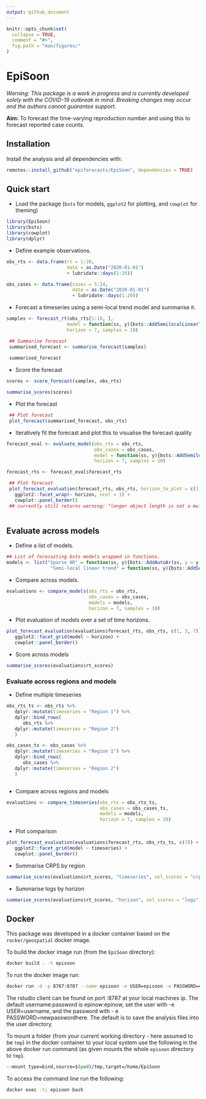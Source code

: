 ```yaml
---
output: github_document
---
```


```r
knitr::opts_chunk$set(
  collapse = TRUE,
  comment = "#>",
  fig.path = "man/figures/"
)
```

# EpiSoon

*Warning: This package is a work in progress and is currently developed solely with the COVID-19 outbreak in mind. Breaking changes may occur and the authors cannot guarantee support.*

**Aim:** To forecast the time-varying reproduction number and using this to forecast reported case counts. 

## Installation

Install the analysis and all dependencies with: 

```r
remotes::install_github("epiforecasts/EpiSoon", dependencies = TRUE)
```


## Quick start


* Load the package (`bsts` for models, `ggplot2` for plotting, and `cowplot` for theming)

```r
library(EpiSoon)
library(bsts)
library(cowplot)
library(dplyr)
```


* Define example observations.

```r
obs_rts <- data.frame(rt = 1:20,
                      date = as.Date("2020-01-01")
                      + lubridate::days(1:20))

obs_cases <- data.frame(cases = 5:24, 
                        date = as.Date("2020-01-01")
                        + lubridate::days(1:20))
```

* Forecast a timeseries using a semi-local trend model and  summarise it.

```r
samples <- forecast_rt(obs_rts[1:10, ],
                      model = function(ss, y){bsts::AddSemilocalLinearTrend(ss, y = y)},
                      horizon = 7, samples = 10)

 ## Summarise forecast
 summarised_forecast <- summarise_forecast(samples)
 
 summarised_forecast
```

* Score the forecast

```r
scores <- score_forecast(samples, obs_rts)

summarise_scores(scores)
```

* Plot the forecast

```r
 ## Plot forecast
 plot_forecast(summarised_forecast, obs_rts)
```


* Iteratively fit the forecast and plot this to visualise the forecast quality

```r
forecast_eval <- evaluate_model(obs_rts = obs_rts,
                                obs_cases = obs_cases, 
                                model = function(ss, y){bsts::AddSemilocalLinearTrend(ss, y = y)},
                                horizon = 7, samples = 10)

forecast_rts <- forecast_eval$forecast_rts

 ## Plot forecast
 plot_forecast_evaluation(forecast_rts, obs_rts, horizon_to_plot = c(1, 3, 7)) +
   ggplot2::facet_wrap(~ horizon, ncol = 1) +
   cowplot::panel_border() 
 ## currently still returns warning: "longer object length is not a multiple of shorter object length"
   
```

## Evaluate across models

* Define a list of models.

```r
## List of forecasting bsts models wrapped in functions.
models <- list("Sparse AR" = function(ss, y){bsts::AddAutoAr(ss, y = y, lags = 7)},
                "Semi-local linear trend" = function(ss, y){bsts::AddSemilocalLinearTrend(ss, y = y)})
```

* Compare across models.

```r
evaluations <- compare_models(obs_rts = obs_rts, 
                              obs_cases = obs_cases, 
                              models = models, 
                              horizon = 7, samples = 10)
```

* Plot evaluation of models over a set of time horizons.

```r
plot_forecast_evaluation(evaluations$forecast_rts, obs_rts, c(1, 3, 7)) +
   ggplot2::facet_grid(model ~ horizon) +
   cowplot::panel_border() 
```

* Score across models

```r
summarise_scores(evaluations$rt_scores)
```


### Evaluate across regions and models

* Define multiple timeseries

```r
obs_rts_ts <- obs_rts %>% 
   dplyr::mutate(timeseries = "Region 1") %>% 
   dplyr::bind_rows(
      obs_rts %>% 
   dplyr::mutate(timeseries = "Region 2")
   )

obs_cases_ts <- obs_cases %>% 
   dplyr::mutate(timeseries = "Region 1") %>% 
   dplyr::bind_rows(
      obs_cases %>% 
   dplyr::mutate(timeseries = "Region 2")
   )



```
* Compare across regions and models

```r
evaluations <- compare_timeseries(obs_rts = obs_rts_ts, 
                                  obs_cases = obs_cases_ts, 
                                  models = models,
                                  horizon = 7, samples = 10)


```


* Plot comparison

```r
plot_forecast_evaluation(evaluations$forecast_rts, obs_rts_ts, c(7)) +
   ggplot2::facet_grid(model ~ timeseries) +
   cowplot::panel_border()
```

* Summarise CRPS by region

```r
summarise_scores(evaluations$rt_scores, "timeseries", sel_scores = "crps")
```

* Summarise logs by horizon

```r
summarise_scores(evaluations$rt_scores, "horizon", sel_scores = "logs")
```

## Docker

This package was developed in a docker container based on the `rocker/geospatial` docker image. 

To build the docker image run (from the `EpiSoon` directory):

```bash
docker build . -t episoon
```

To run the docker image run:

```bash
docker run -d -p 8787:8787 --name episoon -e USER=episoon -e PASSWORD=episoon episoon
```

The rstudio client can be found on port :8787 at your local machines ip. The default username:password is epinow:epinow, set the user with -e USER=username, and the password with - e PASSWORD=newpasswordhere. The default is to save the analysis files into the user directory.

To mount a folder (from your current working directory - here assumed to be `tmp`) in the docker container to your local system use the following in the above docker run command (as given mounts the whole `episoon` directory to `tmp`).

```bash
--mount type=bind,source=$(pwd)/tmp,target=/home/EpiSoon
```

To access the command line run the following:

```bash
docker exec -ti episoon bash
```
